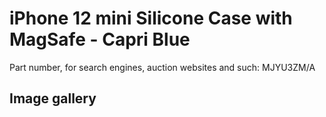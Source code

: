 
# iPhone 12 mini Silicone Case with MagSafe - Capri Blue

Part number, for search engines, auction websites and such: MJYU3ZM/A

## Image gallery

<div style={{ width: "768px" }}>
  <GalleryComponent
    images={[
      {
        original: "/everysource/MJYU3.png",
        thumbnail: "/everypreview/MJYU3.png",
      },
      {
        original: "/everysource/MJYU3_AV01.png",
        thumbnail: "/everypreview/MJYU3_AV01.png",
      },
      {
        original: "/everysource/MJYU3_AV02.png",
        thumbnail: "/everypreview/MJYU3_AV02.png",
      },
      {
        original: "/everysource/MJYU3_AV03.png",
        thumbnail: "/everypreview/MJYU3_AV03.png",
      },
      {
        original: "/everysource/MJYU3_AV04.png",
        thumbnail: "/everypreview/MJYU3_AV04.png",
      },
      {
        original: "/everysource/MJYU3_AV05.png",
        thumbnail: "/everypreview/MJYU3_AV05.png",
      }
    ]}
  />
</div>